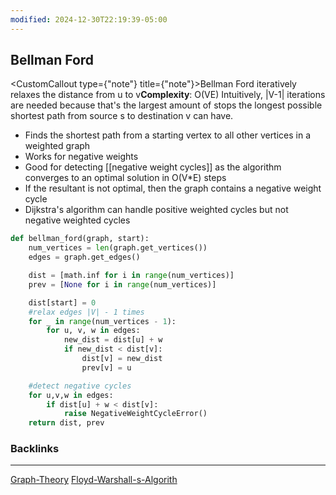 ```yaml
---
modified: 2024-12-30T22:19:39-05:00
---
```

## Bellman Ford

<CustomCallout type={"note"} title={"note"}>Bellman Ford iteratively relaxes the distance from u to v**Complexity**: O(VE) Intuitively, |V-1| iterations are needed because that's the largest amount of stops the longest possible shortest path from source s to destination v can have.</CustomCallout>

- Finds the shortest path from a starting vertex to all other vertices in a weighted graph
- Works for negative weights
- Good for detecting \[[negative weight cycles]\] as the algorithm converges to an optimal solution in O(V\*E) steps
- If the resultant is not optimal, then the graph contains a negative weight cycle
- Dijkstra's algorithm can handle positive weighted cycles but not negative weighted cycles

```python
def bellman_ford(graph, start):
	num_vertices = len(graph.get_vertices())
	edges = graph.get_edges()

	dist = [math.inf for i in range(num_vertices)]
	prev = [None for i in range(num_vertices)]

	dist[start] = 0
	#relax edges |V| - 1 times
	for _ in range(num_vertices - 1):
		for u, v, w in edges:
			new_dist = dist[u] + w
			if new_dist < dist[v]:
				dist[v] = new_dist
				prev[v] = u

	#detect negative cycles
	for u,v,w in edges:
		if dist[u] + w < dist[v]:
			raise NegativeWeightCycleError()
	return dist, prev
```

### Backlinks

______________________________________________________________________

[Graph-Theory](/Graphs/Graph-Theory.mdx)
[Floyd-Warshall-s-Algorith](/Graphs/Floyd-Warshall-s-Algorithm.mdx)
